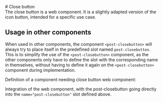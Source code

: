 
<Meta of={CloseButtonStories} />

<div className="docs-title">
  # Close button

  <nav>
    <link-design of={JSON.stringify(CloseButtonStories)}></link-design>
  </nav>
</div>

<div className="lead">
  The close button is a web component. It is a slightly adapted version of the icon button, intended
  for a specific use case.
</div>

<Canvas sourceState="shown" of={CloseButtonStories.Default} />
<div className="hide-col-default">
  <Controls of={CloseButtonStories.Default} />
</div>

## Usage in other components

When used in other components, the component `<post-closebutton>` will always try to place itself in the predefined slot named `post-closebutton`. This is to simplify the use of the `<post-closebutton>` component, as the other components only have to define the slot with the corresponding name in themselves, without having to define it again on the `<post-closebutton>` component during implementation.

Definition of a component needing close button web component:

<Canvas sourceState="shown" of={CloseButtonStories.SlotComponent} />

Integration of the web component, with the post-closebutton going directly into the `name="post-closebutton"` slot defined above.

<Canvas sourceState="shown" of={CloseButtonStories.Slot} />
